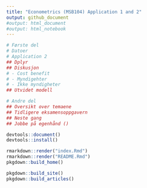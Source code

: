 ```yaml
---
title: "Econometrics (MSB104) Application 1 and 2"
output: github_document
#output: html_document
#output: html_notebook
---
```


```r
# Første del
# Datoer
# Application 2
## Dplyr
## Diskusjon
# - Cost benefit
# - Myndigehter
# - Ikke myndigheter
## Utvidet modell

# Andre del
## Oversikt over temaene
## Tidligere eksamensoppgavern
## Neste gang
## Jobbe på egenhånd ()
```

```r
devtools::document()
devtools::install()
```

```r
rmarkdown::render("index.Rmd")
rmarkdown::render("README.Rmd")
pkgdown::build_home()

pkgdown::build_site()
pkgdown::build_articles()
```
